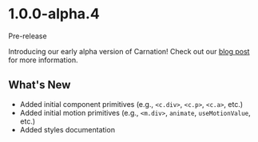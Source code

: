 # 1.0.0-alpha.4

<div className="flex items-center gap-4 mt-2">
  <Tag>Pre-release</Tag>
  <NPMLink v={"1.0.0-alpha.4"} />
</div>

Introducing our early alpha version of Carnation! Check out our [blog post](/blog/2023-04-03-introducing-carnation) for more information.

## What's New

- Added initial component primitives (e.g., `<c.div>`, `<c.p>`, `<c.a>`, etc.)
- Added initial motion primitives (e.g., `<m.div>`, `animate`, `useMotionValue`, etc.)
- Added styles documentation
